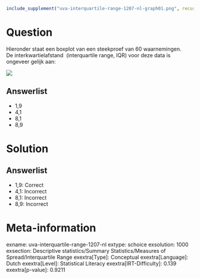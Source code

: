 ```r
include_supplement("uva-interquartile-range-1207-nl-graph01.png", recursive = TRUE)
```

Question
========

Hieronder staat een boxplot van een steekproef van 60 waarnemingen.\
De interkwartielafstand  (interquartile range, IQR) voor deze data is
ongeveer gelijk aan:

![](uva-interquartile-range-1207-nl-graph01.png)

Answerlist
----------

* 1,9
* 4,1
* 8,1
* 8,9

Solution
========

Answerlist
----------

* 1,9: Correct
* 4,1: Incorrect
* 8,1: Incorrect
* 8,9: Incorrect

Meta-information
================
exname: uva-interquartile-range-1207-nl
extype: schoice
exsolution: 1000
exsection: Descriptive statistics/Summary Statistics/Measures of Spread/Interquartile Range
exextra[Type]: Conceptual
exextra[Language]: Dutch
exextra[Level]: Statistical Literacy
exextra[IRT-Difficulty]: 0.139
exextra[p-value]: 0.9211
